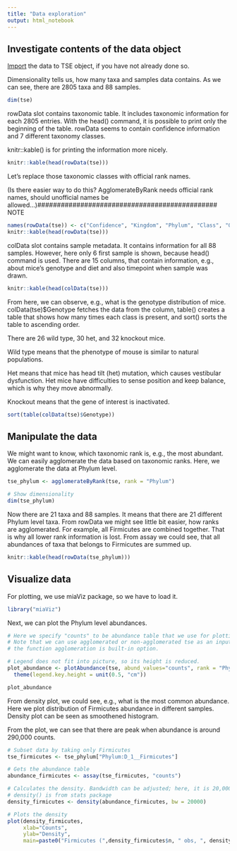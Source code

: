 ```yaml
---
title: "Data exploration"
output: html_notebook
---
```

## Investigate contents of the data object
[Import](import.Rmd) the data to TSE object, if you have not already done so.

Dimensionality tells us, how many taxa and samples data contains. As we can see, 
there are 2805 taxa and 88 samples.

```r
dim(tse)
```

rowData slot contains taxonomic table. It includes taxonomic information
for each 2805 entries. With the head() command, it is possible to print only 
the beginning of the table. rowData seems to contain confidence information and
7 different taxonomy classes.

knitr::kable() is for printing the information more nicely.

```r
knitr::kable(head(rowData(tse)))
```

Let's replace those taxonomic classes with official rank names. 

(Is there easier way to do this? AgglomerateByRank needs official rank names, 
should unofficial names be allowed...)############################################## NOTE

```r
names(rowData(tse)) <- c("Confidence", "Kingdom", "Phylum", "Class", "Order", "Family", "Genus", "Species")
knitr::kable(head(rowData(tse)))
```

colData slot contains sample metadata. It contains information for all 88 samples.
However, here only 6 first sample is shown, because head() command is used. There
are 15 columns, that contain information, e.g., about mice's genotype and diet 
and also timepoint when sample was drawn.

```r
knitr::kable(head(colData(tse)))
```

From here, we can observe, e.g., what is the genotype distribution of mice.
colData(tse)$Genotype fetches the data from the column, table() creates a table
that shows how many times each class is present, and sort() sorts the table to 
ascending order.

There are 26 wild type, 30 het, and 32 knockout mice. 

Wild type means that the phenotype of mouse is similar to natural populations. 

Het means that mice has head tilt (het) mutation, which causes vestibular 
dysfunction. Het mice have difficulties to sense position and keep balance, 
which is why they move abnormally. 

Knockout means that the gene of interest is inactivated.

```r
sort(table(colData(tse)$Genotype))
```

## Manipulate the data
We might want to know, which taxonomic rank is, e.g., the most abundant. We can 
easily agglomerate the data based on taxonomic ranks. Here, we agglomerate 
the data at Phylum level. 

```r
tse_phylum <- agglomerateByRank(tse, rank = "Phylum")

# Show dimensionality
dim(tse_phylum)
```

Now there are 21 taxa and 88 samples. It means that there are 21 different Phylum
level taxa. From rowData we might see little bit easier, how ranks are agglomerated. 
For example, all Firmicutes are combined together. That is why all lower rank 
information is lost. From assay we could see, that all abundances of taxa that 
belongs to Firmicutes are summed up.

```r
knitr::kable(head(rowData(tse_phylum)))
```

## Visualize data
For plotting, we use miaViz package, so we have to load it.

```r
library("miaViz")
```

Next, we can plot the Phylum level abundances. 

```r
# Here we specify "counts" to be abundance table that we use for plotting.
# Note that we can use agglomerated or non-agglomerated tse as an input, because
# the function agglomeration is built-in option. 

# Legend does not fit into picture, so its height is reduced.
plot_abundance <- plotAbundance(tse, abund_values="counts", rank = "Phylum") +
  theme(legend.key.height = unit(0.5, "cm")) 

plot_abundance 
```

From density plot, we could see, e.g., what is the most common abundance.
Here we plot distribution of Firmicutes abundance in different samples. 
Density plot can be seen as smoothened histogram.

From the plot, we can see that there are peak when abundance is around
290,000 counts.

```r
# Subset data by taking only Firmicutes
tse_firmicutes <- tse_phylum["Phylum:D_1__Firmicutes"]

# Gets the abundance table
abundance_firmicutes <- assay(tse_firmicutes, "counts")

# Calculates the density. Bandwidth can be adjusted; here, it is 20,000.
# density() is from stats package
density_firmicutes <- density(abundance_firmicutes, bw = 20000)

# Plots the density
plot(density_firmicutes, 
     xlab="Counts",
     ylab="Density",
     main=paste0("Firmicutes (",density_firmicutes$n, " obs, ", density_firmicutes$bw, " bw)"))
```